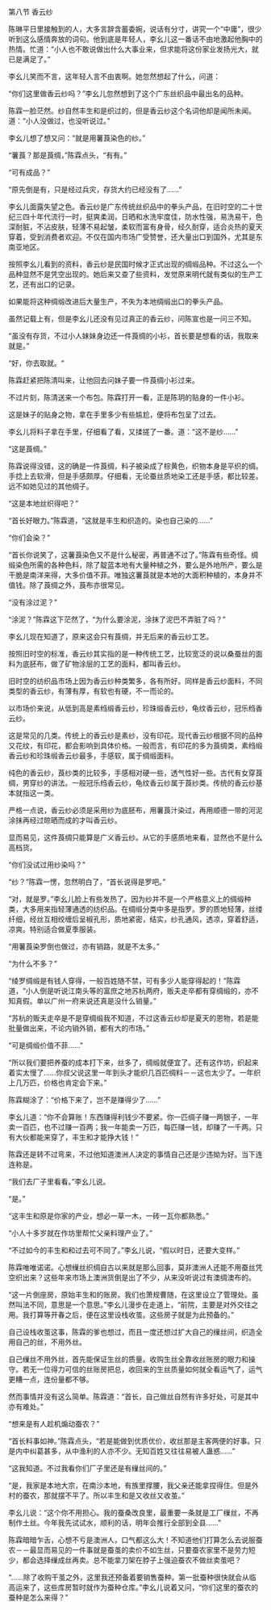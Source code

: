 

第八节 香云纱

陈琳平日里接触到的人，大多言辞含蓄委婉，说话有分寸，讲究一个“中庸”，很少听到这么感情奔放的词句。他到底是年轻人，李幺儿这一番话不由地激起他胸中的热情。忙道：“小人也不敢说做出什么大事业来，但求能将这份家业发扬光大，就已是满足了。”

李幺儿笑而不言，这年轻人言不由衷啊。她忽然想起了什么，问道：

“你们这里做香云纱吗？”李幺儿忽然想到了这个广东丝织品中最出名的品种。

陈霖一脸茫然。纱自然丰生和是织过的，但是香云纱这个名词他却是闻所未闻。道：“小人没做过，也没听说过。”

李幺儿想了想又问：“就是用薯莨染色的纱。”

“薯莨？那是莨绸，”陈霖点头，“有有。”

“可有成品？”

“原先倒是有，只是经过兵灾，存货大约已经没有了……”

李幺儿面露失望之色。香云纱是广东传统丝织品中的拳头产品，在旧时空的二十世纪三四十年代流行一时，挺爽柔润，日晒和水洗牢度佳，防水性强，易洗易干，色深耐脏，不沾皮肤，轻薄不易起皱，柔软而富有身骨，经久耐穿，适合炎热的夏天穿着，受到消费者欢迎。不仅在国内市场广受赞誉，还大量出口到国外，尤其是东南亚地区。

按照李幺儿看到的资料，香云纱是民国时候才正式出现的绸缎品种。不过这么一个品种显然不是凭空出现的。她后来又查了些资料，发觉原来明代就有类似的生产工艺，还有出口的记录。

如果能将这种绸缎改进后大量生产，不失为本地绸缎出口的拳头产品。

虽然记载上有，但是李幺儿还没有见过真正的香云纱，问陈宣也是一问三不知。

“虽没有存货，不过小人妹妹身边还一件莨绸的小衫，首长要是想看的话，我取来就是。”

“好，你去取就。“

陈霖赶紧把陈清叫来，让他回去问妹子要一件莨绸小衫过来。

不过片刻，陈清送来一个布包。陈霖打开一看，正是陈玥的贴身的一件小衫。

这是妹子的贴身之物，拿在手里多少有些尴尬，便将布包呈了过去。

李幺儿将料子拿在手里，仔细看了看，又揉搓了一番。道：“这不是纱……”

“这是莨绸。”

陈霖说得没错，这的确是一件莨绸，料子被染成了棕黄色，织物本身是平织的绸。手捻上去软滑，但是手感颇厚。仔细看，无论蚕丝质地染工还是手感，都比较差。远不如她见过的其他绸子。

“这是本地丝织得吧？”

“首长好眼力。”陈霖道，“这就是丰生和织造的。染也自己染的……”

“你们会染？”

“首长你说笑了，这薯莨染色又不是什么秘密，再普通不过了。”陈霖有些奇怪。绸缎染色所需的各种色料，除了靛蓝本地有大量种植之外，要么是外地所产，要么是干脆是南洋来得，大多价值不菲。唯独这薯莨就是本地的大面积种植的，本身并不值钱。除了莨绸之外，莨布亦很常见。

“没有涂过泥？”

“涂泥？”陈霖这下茫然了，“为什么要涂泥，涂抹了泥巴不弄脏了吗？”

李幺儿现在知道了，原来这会只有莨绸，并无后来的香云纱工艺。

按照旧时空的标准，香云纱其实指的是一种传统工艺，比较宽泛的说以桑蚕丝的面料为底胚布，做了矿物涂层的工艺的面料，都叫香云纱。

旧时空的纺织品市场上因为香云纱种类繁多，各有所好。同样是香云纱面料，不同类型的香云纱，有薄有厚，有软也有硬，不一而论的。

以市场价来说，从低到高是素绉缎香云纱，珍珠缎香云纱，龟纹香云纱，冠乐绉香云纱。

这是常见的几类。传统上的香云纱是素纱，没有印花。现代香云纱根据不同的品种又花纹，有印花，都会影响到具体价格。一般而言，有印花的多为莨绸类，素绉缎香云纱和珍珠缎香云纱最多，手感软，属于绸缎面料。

纯色的香云纱，莨纱类的比较多，手感相对硬一些，透气性好一些。古代有女穿莨绸，男穿纱的讲法。一般冠乐绉香云纱，龟纹香云纱属于莨纱类。传统的香云纱基本就指这一类。

严格一点说，香云纱必须是采用纱为底胚布，用薯莨汁染过，再用顺德一带的河泥涂抹再经过晾晒而成的才叫香云纱。

显而易见，这件莨绸只能算是广义香云纱。从它的手感质地来看，显然也不是什么高档货。

“你们没试过用纱染吗？”

“纱？”陈霖一愣，忽然明白了，“首长说得是罗吧。”

“对，就是罗。”李幺儿脸上有些发热了。因为纱并不是一个严格意义上的绸缎种类，大多用来指轻薄通透的纺织品。在绸缎分类中多是指罗。罗的质地轻薄，丝缕纤细，经丝互相绞缠后呈椒孔形，质地紧密，结实，纱孔通风，透凉，穿着舒适，凉爽。特别适合做夏季服装。

“用薯莨染罗倒也做过，亦有销路，就是不太多。”

“为什么不多？”

“绫罗绸缎是有钱人穿得，一般百姓随不禁，可有多少人能穿得起的！”陈霖道，“小人倒是听说江南头等的富庶之地苏杭两府，贩夫走卒都有穿绸缎的，亦不知真假。单以广州一府来说还真是没什么销量。”

“苏杭的贩夫走卒是不是穿绸缎我不知道，不过这香云纱却是夏天的恩物，若是能批量做出来，不论内销外销，都有大的市场。”

“可是绸缎价值不菲……”

“所以我们要把养蚕的成本打下来，丝多了，绸缎就便宜了。还有这作坊，织起来着实太慢了……你叔父说这里一年到头才能织几百匹绸料－－这也太少了。一年织上几万匹，价格也肯定会下来。”

陈霖糊涂了：“价格下来了，岂不是赚得少了……”

李幺儿道：“你不会算账！东西赚得利钱少不要紧。你一匹绸子赚一两银子，一年卖一百匹，也不过赚一百两；我一年能卖一万匹，每匹赚一钱，却赚了一千两。只有大伙都能来穿了，丰生和才能挣大钱！”

陈霖还是转不过弯来，不过他知道澳洲人决定的事情自己还是少违拗为好。当下连连称是。

“我们去厂子里看看。”李幺儿说。

“是。”

“这丰生和原是你家的产业，想必一草一木，一砖一瓦你都熟悉。”

“小人十多岁就在作坊里帮忙父亲料理产业了。”

“不过如今的丰生和和过去可不同了。”李幺儿说，“假以时日，还要大变样。”

陈霖唯唯诺诺。心想缫丝织绸自古以来就是那么回事，莫非澳洲人还能不用蚕丝凭空织出来？这些年来市场上澳洲货倒是出了不少，从来没听说过有澳绸澳布的。

“这一片倒座房，原始丰生和的账房。我们也萧规曹随，在这里设立了管理处。虽然叫法不同，意思是一个意思。”李幺儿漫步在走道上，“前院，主要是对外交往之用。我打算等开春之后，便在这里设栈收茧。这些房子就是为此预备的。”

自己设栈收茧这事，陈霖的爹也想过，而且一度还想过扩大自己的缫丝间，织造全用自己的丝，不用外丝。

自己缫丝不用外丝，首先能保证生丝的质量。收购生丝全靠收丝账房的眼力和操守。若无一位得力可信的丝账房把总，收回来的生丝质量如何就全看运气了，运气更糟一点，连份量都不够。

然而事情并没有这么简单。陈霖道：“首长，自己做丝自然有许多好处，可是其中亦有难处。”

“想来是有人趁机煽动蚕农？”

“首长料事如神。”陈霖点头，“若是能做到优质优价，收丝那是主客两便的好事。只是内中纠葛甚多，从中渔利的人亦不少。无知百姓又往往易被人蛊惑……”

“这我知道。不过我看你们厂子里还是有缫丝间的。”

“是，我家是本地大宗，在南沙本地，有族里撑腰，我父亲还能拿捏得住。但是外村的蚕农，那就摆不平了。所以丰生和是又收丝又收茧。”

李幺儿说：“这个你不用担心。我的蚕桑改良里，最重要一条就是工厂缫丝，不再制作土丝。今年我先试试水，顺利的话，明年会推行全部到全县……”

陈霖暗暗乍舌，心想不亏是澳洲人，口气都这么大！不知道他们打算怎么去说服蚕农－－最显而易见的一件事就是蚕茧的卖价不如生丝，只要蚕农家里不是劳力短少，都会选择缫成丝再卖。总不能拿刀架在脖子上强迫蚕农不做丝卖茧吧？

“……除了收购干茧之外，这里我还预备着要销售蚕种。第一批蚕种很快就会从临高运来了，这些库房暂时就作为蚕种仓库。”李幺儿说着又问，“你们这里的蚕农的蚕种是怎么来得？”

